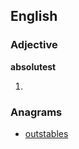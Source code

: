 ==English==

===Adjective===
'''absolutest'''
# {{context|rare|lang=en}} {{superlative of|absolute}}

===Anagrams===
* [[outstables#English|outstables]]